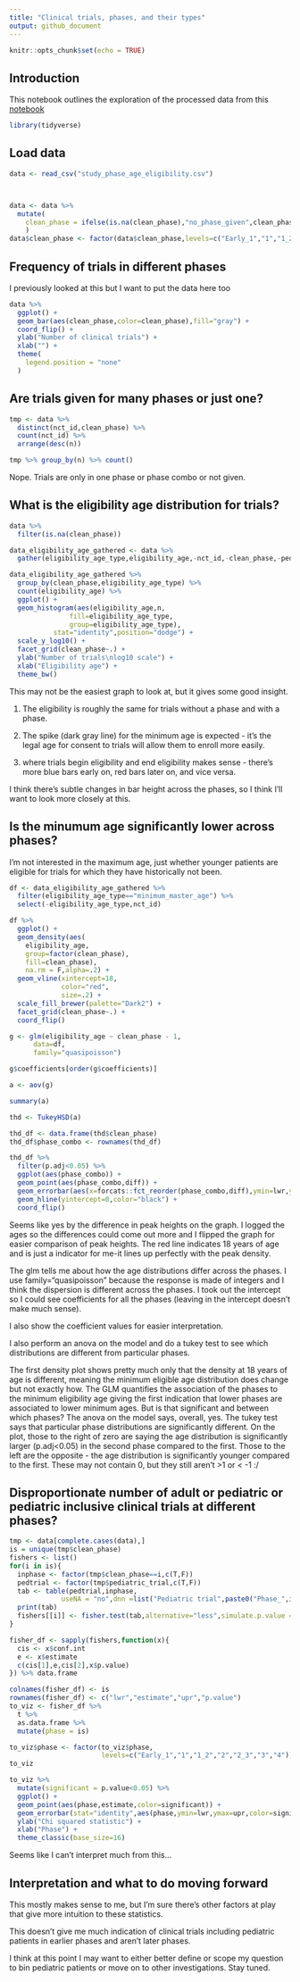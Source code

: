 ```yaml
---
title: "Clinical trials, phases, and their types"
output: github_document
---
```


```r
knitr::opts_chunk$set(echo = TRUE)
```

## Introduction

This notebook outlines the exploration of the processed data from this [notebook](cleaning_study_eligibility_and_phases.md)

```r

library(tidyverse)

```

## Load data

```r

data <- read_csv("study_phase_age_eligibility.csv")



data <- data %>% 
  mutate(
    clean_phase = ifelse(is.na(clean_phase),"no_phase_given",clean_phase)
    )
data$clean_phase <- factor(data$clean_phase,levels=c("Early_1","1","1_2","2","2_3","3","4","no_phase_given"))
```

## Frequency of trials in different phases

I previously looked at this but I want to put the data here too

```r

data %>% 
  ggplot() +
  geom_bar(aes(clean_phase,color=clean_phase),fill="gray") +
  coord_flip() +
  ylab("Number of clinical trials") +
  xlab("") +
  theme(
    legend.position = "none"
  )

```

## Are trials given for many phases or just one?

```r

tmp <- data %>% 
  distinct(nct_id,clean_phase) %>% 
  count(nct_id) %>% 
  arrange(desc(n))

tmp %>% group_by(n) %>% count()

```

Nope. Trials are only in one phase or phase combo or not given. 

## What is the eligibility age distribution for trials?

```r

data %>% 
  filter(is.na(clean_phase))

data_eligibility_age_gathered <- data %>% 
  gather(eligibility_age_type,eligibility_age,-nct_id,-clean_phase,-pediatric_trial,-pediatric_inclusive) 

data_eligibility_age_gathered %>% 
  group_by(clean_phase,eligibility_age_type) %>% 
  count(eligibility_age) %>% 
  ggplot() +
  geom_histogram(aes(eligibility_age,n,
               fill=eligibility_age_type,
               group=eligibility_age_type),
           stat="identity",position="dodge") +
  scale_y_log10() +
  facet_grid(clean_phase~.) +
  ylab("Number of trials\nlog10 scale") +
  xlab("Eligibility age") +
  theme_bw()

```

This may not be the easiest graph to look at, but it gives some good insight.

1) The eligibility is roughly the same for trials without a phase and with a phase.

2) The spike (dark gray line) for the minimum age is expected - it's the legal age for consent to trials will allow them to enroll more easily.

3) where trials begin eligibility and end eligibility makes sense - there's more blue bars early on, red bars later on, and vice versa.

I think there's subtle changes in bar height across the phases, so I think I'll want to look more closely at this.

## Is the minumum age significantly lower across phases?

I'm not interested in the maximum age, just whether younger patients are eligible for trials for which they have historically not been.


```r
df <- data_eligibility_age_gathered %>% 
  filter(eligibility_age_type=="minimum_master_age") %>% 
  select(-eligibility_age_type,nct_id) 

df %>% 
  ggplot() +
  geom_density(aes(
    eligibility_age,
    group=factor(clean_phase),
    fill=clean_phase),
    na.rm = F,alpha=.2) +
  geom_vline(xintercept=18,
             color="red",
             size=.2) +
  scale_fill_brewer(palette="Dark2") +
  facet_grid(clean_phase~.) +
  coord_flip()

g <- glm(eligibility_age ~ clean_phase - 1,
      data=df,
      family="quasipoisson")

g$coefficients[order(g$coefficients)]

a <- aov(g)

summary(a)

thd <- TukeyHSD(a)

thd_df <- data.frame(thd$clean_phase)
thd_df$phase_combo <- rownames(thd_df)

thd_df %>% 
  filter(p.adj<0.05) %>% 
  ggplot(aes(phase_combo)) + 
  geom_point(aes(phase_combo,diff)) +
  geom_errorbar(aes(x=forcats::fct_reorder(phase_combo,diff),ymin=lwr,ymax=upr)) +
  geom_hline(yintercept=0,color="black") +
  coord_flip()

```

Seems like yes by the difference in peak heights on the graph. I logged the ages so the differences could come out more and I flipped the graph for easier comparison of peak heights. The red line indicates 18 years of age and is just a indicator for me-it lines up perfectly with the peak density.

The glm tells me about how the age distributions differ across the phases. I use family="quasipoisson" because the response is made of integers and I think the dispersion is different across the phases. I took out the intercept so I could see coefficients for all the phases (leaving in the intercept doesn't make much sense). 

I also show the coefficient values for easier interpretation. 

I also perform an anova on the model and do a tukey test to see which distributions are different from particular phases.

The first density plot shows pretty much only that the density at 18 years of age is different, meaning the minimum eligible age distribution does change but not exactly how. The GLM quantifies the association of the phases to the minimum eligibility age giving the first indication that lower phases are associated to lower minimum ages. But is that significant and between which phases? The anova on the model says, overall, yes. The tukey test says that particular phase distributions are significantly different. On the plot, those to the right of zero are saying the age distribution is significantly larger (p.adj<0.05) in the second phase compared to the first. Those to the left are the opposite - the age distribution is significantly younger compared to the first. These may not contain 0, but they still aren't >1 or < -1 :/

## Disproportionate number of adult or pediatric or pediatric inclusive clinical trials at different phases?

```r

tmp <- data[complete.cases(data),]
is = unique(tmp$clean_phase)
fishers <- list()
for(i in is){
  inphase <- factor(tmp$clean_phase==i,c(T,F))
  pedtrial <- factor(tmp$pediatric_trial,c(T,F))
  tab <- table(pedtrial,inphase,
             useNA = "no",dnn =list("Pediatric trial",paste0("Phase_",i)))
  print(tab)
  fishers[[i]] <- fisher.test(tab,alternative="less",simulate.p.value = T,B=1e5)
}

fisher_df <- sapply(fishers,function(x){
  cis <- x$conf.int
  e <- x$estimate
  c(cis[1],e,cis[2],x$p.value)
}) %>% data.frame

colnames(fisher_df) <- is
rownames(fisher_df) <- c("lwr","estimate","upr","p.value")
to_viz <- fisher_df %>% 
  t %>% 
  as.data.frame %>% 
  mutate(phase = is) 

to_viz$phase <- factor(to_viz$phase,
                       levels=c("Early_1","1","1_2","2","2_3","3","4"))
to_viz

to_viz %>% 
  mutate(significant = p.value<0.05) %>% 
  ggplot() +
  geom_point(aes(phase,estimate,color=significant)) +
  geom_errorbar(stat="identity",aes(phase,ymin=lwr,ymax=upr,color=significant),width=.2) + 
  ylab("Chi squared statistic") +
  xlab("Phase") +
  theme_classic(base_size=16)


```

Seems like I can't interpret much from this...

## Interpretation and what to do moving forward

This mostly makes sense to me, but I'm sure there's other factors at play that give more intuition to these statistics.

This doesn't give me much indication of clinical trials including pediatric patients in earlier phases and aren't later phases. 

I think at this point I may want to either better define or scope my question to bin pediatric patients or move on to other investigations. Stay tuned. 






